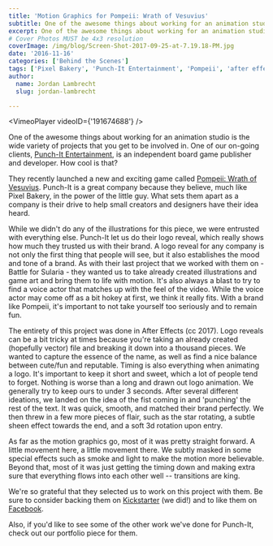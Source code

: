 ```yaml
---
title: 'Motion Graphics for Pompeii: Wrath of Vesuvius'
subtitle: One of the awesome things about working for an animation studio is the wide variety of projects that you get to be involved in.   
excerpt: One of the awesome things about working for an animation studio is the wide variety of projects that you get to be involved in. 
# Cover Photos MUST be 4x3 resolution
coverImage: /img/blog/Screen-Shot-2017-09-25-at-7.19.18-PM.jpg
date: '2016-11-16'
categories: ['Behind the Scenes']
tags: ['Pixel Bakery', 'Punch-It Entertainment', 'Pompeii', 'after effects']
author:
  name: Jordan Lambrecht
  slug: jordan-lambrecht

---
```

<VimeoPlayer videoID={'191674688'} />

One of the awesome things about working for an animation studio is the wide variety of projects that you get to be involved in. One of our on-going clients, [Punch-It Entertainment](http://punchitent.com/), is an independent board game publisher and developer. How cool is that?

They recently launched a new and exciting game called [Pompeii: Wrath of Vesuvius](https://www.kickstarter.com/projects/punchitent/pompeii-wrath-of-vesuvius). Punch-It is a great company because they believe, much like Pixel Bakery, in the power of the little guy. What sets them apart as a company is their drive to help small creators and designers have their idea heard.

While we didn't do any of the illustrations for this piece, we were entrusted with everything else. Punch-It let us do their logo reveal, which really shows how much they trusted us with their brand. A logo reveal for any company is not only the first thing that people will see, but it also establishes the mood and tone of a brand. As with their last project that we worked with them on - Battle for Sularia - they wanted us to take already created illustrations and game art and bring them to life with motion. It's also always a blast to try to find a voice actor that matches up with the feel of the video. While the voice actor may come off as a bit hokey at first, we think it really fits. With a brand like Pompeii, it's important to not take yourself too seriously and to remain fun.

The entirety of this project was done in After Effects (cc 2017). Logo reveals can be a bit tricky at times because you're taking an already created (hopefully vector) file and breaking it down into a thousand pieces. We wanted to capture the essence of the name, as well as find a nice balance between cute/fun and reputable. Timing is also everything when animating a logo. It's important to keep it short and sweet, which a lot of people tend to forget. Nothing is worse than a long and drawn out logo animation. We generally try to keep ours to under 3 seconds. After several different ideations, we landed on the idea of the fist coming in and 'punching' the rest of the text. It was quick, smooth, and matched their brand perfectly. We then threw in a few more pieces of flair, such as the star rotating, a subtle sheen effect towards the end, and a soft 3d rotation upon entry.

As far as the motion graphics go, most of it was pretty straight forward. A little movement here, a little movement there. We subtly masked in some special effects such as smoke and light to make the motion more believable. Beyond that, most of it was just getting the timing down and making extra sure that everything flows into each other well -- transitions are king.

We're so grateful that they selected us to work on this project with them. Be sure to consider backing them on [Kickstarter](https://www.kickstarter.com/projects/punchitent/pompeii-wrath-of-vesuvius) (we did!) and to like them on [Facebook](https://www.facebook.com/punchitentertainment/).

Also, if you'd like to see some of the other work we've done for Punch-It, check out our portfolio piece for them.